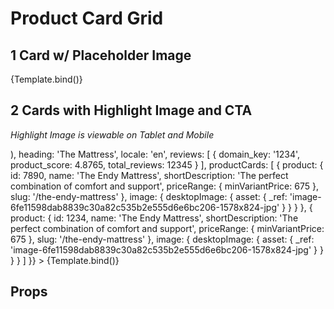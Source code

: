 <!-- TODO: Story was breaking chromatic builds and creating a blocker for deployments. Disabled the story as a quick fix. Further investigation needed to fix chromatic errors.  -->




<Meta title='Modules/Product Card Grid' component={ProductCardGrid} />

# Product Card Grid

## 1 Card w/ Placeholder Image

<Canvas>
  <Story
    name='1 Card w/ Placeholder'
    args={{
      locale: 'en',
      oneColumnImage: {
        desktopImage: {
          _ref: 'image-67ef70930c5ddb93deec6aa2637998d9a881e533-758x654-webp'
        },
        alt: 'Alt text is important'
      },
      twoColumnImage: {
        desktopImage: {
          _ref: 'image-cc84f976817b9333dd4621719cfd5cd7bd7d6aad-1570x656-webp'
        },
        alt: 'Alt text is important'
      },
      heading: 'The Mattress',
      reviews: [
        {
          domain_key: '7890',
          product_score: 4.8765,
          total_reviews: 12345
        }
      ],
      productCards: [
        {
          product: {
            id: 7890,
            name: 'The Endy Mattress',
            shortDescription: 'The perfect combination of comfort and support',
            priceRange: { minVariantPrice: 675 },
            slug: '/the-endy-mattress'
          },
          review: {
            domain_key: '7890',
            product_score: 4.8765,
            total_reviews: 12345
          },
          image: {
            desktopImage: {
              asset: {
                _ref: 'image-6fe11598dab8839c30a82c535b2e555d6e6bc206-1578x824-jpg'
              }
            }
          }
        }
      ]
    }}
  >
    {Template.bind()}
  </Story>
</Canvas>

## 2 Cards with Highlight Image and CTA

<i>Highlight Image is viewable on Tablet and Mobile</i>

<Canvas>
  <Story
    name='2 Cards w/ Highlight + CTA'
    args={{
      oneColumnImage: {
        desktopImage: {
          _ref: 'image-67ef70930c5ddb93deec6aa2637998d9a881e533-758x654-webp'
        },
        alt: 'Alt text is important'
      },
      twoColumnImage: {
        desktopImage: {
          _ref: 'image-cc84f976817b9333dd4621719cfd5cd7bd7d6aad-1570x656-webp'
        },
        alt: 'Alt text is important'
      },
      highlightImage: {
        desktopImage: {
          _ref: 'image-275ea7ac3f171c2793fbb5814253d955fc9e9021-2048x1000-webp'
        },
        alt: 'Alt text is important'
      },
      cta: (
        <CtaLink
          variant='block-line-gravy'
          url='https://www.endy.ca'
          label='Compare mattresses'
        />
      ),
      heading: 'The Mattress',
      locale: 'en',
      reviews: [
        {
          domain_key: '1234',
          product_score: 4.8765,
          total_reviews: 12345
        }
      ],
      productCards: [
        {
          product: {
            id: 7890,
            name: 'The Endy Mattress',
            shortDescription: 'The perfect combination of comfort and support',
            priceRange: { minVariantPrice: 675 },
            slug: '/the-endy-mattress'
          },
          image: {
            desktopImage: {
              asset: {
                _ref: 'image-6fe11598dab8839c30a82c535b2e555d6e6bc206-1578x824-jpg'
              }
            }
          }
        },
        {
          product: {
            id: 1234,
            name: 'The Endy Mattress',
            shortDescription: 'The perfect combination of comfort and support',
            priceRange: { minVariantPrice: 675 },
            slug: '/the-endy-mattress'
          },
          image: {
            desktopImage: {
              asset: {
                _ref: 'image-6fe11598dab8839c30a82c535b2e555d6e6bc206-1578x824-jpg'
              }
            }
          }
        }
      ]
    }}
  >
    {Template.bind()}
  </Story>
</Canvas>

## Props

<ArgsTable of={ProductCardGrid} />
